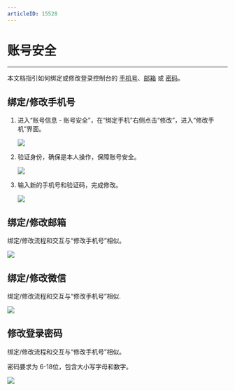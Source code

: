 ```yaml
---
articleID: 15528
---
```

# 账号安全

---

本文档指引如何绑定或修改登录控制台的 [手机号](#绑定修改手机号)、[邮箱](#绑定修改邮箱) 或 [密码](#修改登录密码)。

## 绑定/修改手机号

1. 进入“账号信息 - 账号安全”，在“绑定手机”右侧点击“修改”，进入“修改手机”界面。

    <Frame width="512" height="auto" caption=""><img src="https://storage.zego.im/sdk-doc/Pics/console/change_phone_number.png" /></Frame>
 
2. 验证身份，确保是本人操作，保障账号安全。

    <Frame width="512" height="auto" caption=""><img src="https://storage.zego.im/sdk-doc/Pics/console/change_phone_number_2.png" /></Frame>

3. 输入新的手机号和验证码，完成修改。

    <Frame width="512" height="auto" caption=""><img src="https://storage.zego.im/sdk-doc/Pics/console/change_phone_number_3.png" /></Frame>

## 绑定/修改邮箱

绑定/修改流程和交互与“修改手机号”相似。

<Frame width="512" height="auto" caption=""><img src="https://storage.zego.im/sdk-doc/Pics/console/change_email.png" /></Frame>

## 绑定/修改微信

绑定/修改流程和交互与“修改手机号”相似.

<Frame width="512" height="auto" caption=""><img src="https://storage.zego.im/sdk-doc/Pics/console/change_wechat_account.png" /></Frame>

## 修改登录密码

绑定/修改流程和交互与“修改手机号”相似。

<Warning title="注意">


密码要求为 6-18位，包含大小写字母和数字。 

</Warning>



<Frame width="512" height="auto" caption=""><img src="https://storage.zego.im/sdk-doc/Pics/console/change_password.png" /></Frame>
